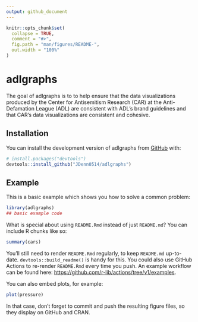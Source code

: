 ```yaml
---
output: github_document
---
```


<!-- README.md is generated from README.Rmd. Please edit that file -->

```r
knitr::opts_chunk$set(
  collapse = TRUE,
  comment = "#>",
  fig.path = "man/figures/README-",
  out.width = "100%"
)
```

# adlgraphs

<!-- badges: start -->
<!-- badges: end -->

The goal of adlgraphs is to to help ensure that the data visualizations
produced by the Center for Antisemitism Research (CAR) at the Anti-Defamation 
League (ADL) are consistent with ADL's brand guidelines and that CAR's 
data visualizations are consistent and cohesive.

## Installation

You can install the development version of adlgraphs from [GitHub](https://github.com/) with:

``` r
# install.packages("devtools")
devtools::install_github("JDenn0514/adlgraphs")
```

## Example

This is a basic example which shows you how to solve a common problem:

```r
library(adlgraphs)
## basic example code
```

What is special about using `README.Rmd` instead of just `README.md`? You can include R chunks like so:

```r
summary(cars)
```

You'll still need to render `README.Rmd` regularly, to keep `README.md` up-to-date. `devtools::build_readme()` is handy for this. You could also use GitHub Actions to re-render `README.Rmd` every time you push. An example workflow can be found here: <https://github.com/r-lib/actions/tree/v1/examples>.

You can also embed plots, for example:

```r
plot(pressure)
```

In that case, don't forget to commit and push the resulting figure files, so they display on GitHub and CRAN.
